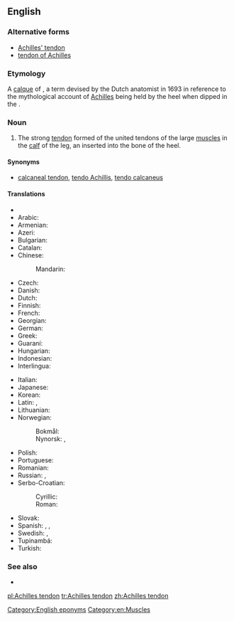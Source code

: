 ==English==

===Alternative forms===
* [[Achilles' tendon]]
* [[tendon of Achilles]]

===Etymology===
A [[calque]] of {{etyl|NL.|en}} {{term|Achillis tendo|lang=la}}, a term devised by the Dutch anatomist {{w|Philip Verheyden}} in 1693 in reference to the mythological account of [[Achilles]] being held by the heel when dipped in the {{w|Styx|River Styx}}.

===Noun===
{{en-noun|head=[[Achilles]] [[tendon]]}}

# {{context|anatomy|lang=en}} The strong [[tendon]] formed of the united tendons of the large [[muscle]]s in the [[calf]] of the leg, an inserted into the bone of the heel.

====Synonyms====
* {{sense|anatomy}} [[calcaneal tendon]], [[tendo Achillis]], [[tendo calcaneus]]

====Translations====
{{trans-top|strong tendon in the calf of the leg}}
* {{trreq|sq}}
* Arabic: {{t|ar|وتر أخيل|m|tr=watar ʔaxiil }}
* Armenian: {{t|hy|աքիլեսյան ջիլ}}
* Azeri: {{t|az|Axilles vətəri}}
* Bulgarian: {{t|bg|ахилесово сухожилие|n}}
* Catalan: {{t|ca|tendó d'Aquil·les}}
* Chinese:
*: Mandarin: {{t+|cmn|跟腱|tr=gēnjiàn}}
* Czech: {{t|cs|Achillova šlacha|f}}
* Danish: {{t|da|akillessene|c}}
* Dutch: {{t+|nl|achillespees|f}}
* Finnish: {{t|fi|akillesjänne}}
* French: {{t+|fr|tendon d’Achille|m}}
* Georgian: {{t|ka|აქილევსის მყესი}}
* German: {{t+|de|Achillessehne|f}}
* Greek: {{t+|el|αχίλλειος τένοντας|m}}
* Guaraní: {{t|gn|pytasã}}
* Hungarian: {{t|hu|Achilles-ín}}
* Indonesian: {{t|id|tendon achilles}}
* Interlingua: {{t|ia|tendon de Achilles}}
{{trans-mid}}
* Italian: {{t+|it|tendine di Achille|m}}
* Japanese: {{t|ja|アキレス腱|tr=[[あきれすけん]], akiresu-ken}}
* Korean: {{t+|ko|아킬레스건}}
* Latin: {{t|la|tendo calcaneus|m}}, {{t|la|tendo Achillis|m}}
* Lithuanian: {{t|lt|kulninė sausgyslė|f}}
* Norwegian:
*: Bokmål: {{t|nb|akillessene|m|f}}
*: Nynorsk: {{t|nn|akillessen|f}}, {{t|nn|akillessene|f}}
* Polish: {{t|pl|ścięgno Achillesa|n}}
* Portuguese: {{t|pt|tendão de Aquiles|m}}
* Romanian: {{t|ro|tendonul lui Ahile|n}}
* Russian: {{t|ru|ахиллово сухожилие|n}}, {{t|ru|пяточное сухожилие|n}}
* Serbo-Croatian:
*: Cyrillic: {{t|sh|Ахилова тетива|f}}
*: Roman: {{t|sh|Ahilova tetiva|f}}
* Slovak: {{t|sk|Achillova šľacha|f}}
* Spanish: {{t|es|tendón aquíleo|m}}, {{t|es|tendón de Aquiles|m}}, {{t|es|tendón calcáneo|m}}
* Swedish: {{t+|sv|hälsena|c}}, {{t+|sv|akillessena}}
* Tupinambá: {{t|tpn|pytasama}}
* Turkish: {{t|tr|Aşil tendonu}}
{{trans-bottom}}

===See also===
* {{pedia}}

[[Category:English eponyms]]
[[Category:en:Muscles]]

[[pl:Achilles tendon]]
[[tr:Achilles tendon]]
[[zh:Achilles tendon]]